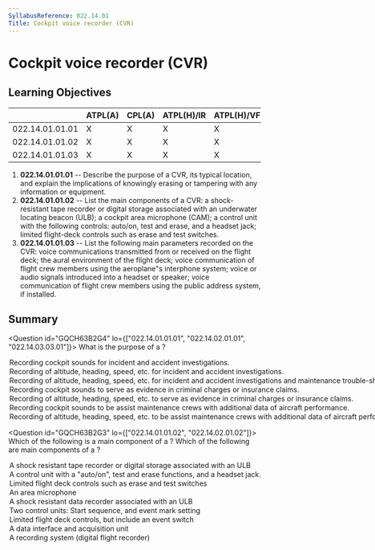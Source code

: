 ```yaml
---
SyllabusReference: 022.14.01
Title: Cockpit voice recorder (CVR)
---
```


# Cockpit voice recorder (CVR)

## Learning Objectives

|                 | ATPL(A) | CPL(A) | ATPL(H)/IR | ATPL(H)/VFR | CPL(H) | IR  | CBIR(A) |
| --------------- | ------- | ------ | ---------- | ----------- | ------ | --- | ------- |
| 022.14.01.01.01 | X       | X      | X          | X           | X      |     |         |
| 022.14.01.01.02 | X       | X      | X          | X           | X      |     |         |
| 022.14.01.01.03 | X       | X      | X          | X           | X      |     |         |

1.  **022.14.01.01.01** -- Describe the purpose of a CVR, its typical location,
    and explain the implications of knowingly erasing or tampering with any
    information or equipment.
2.  **022.14.01.01.02** -- List the main components of a CVR: a shock-resistant
    tape recorder or digital storage associated with an underwater locating
    beacon (ULB); a cockpit area microphone (CAM); a control unit with the
    following controls: auto/on, test and erase, and a headset jack; limited
    flight-deck controls such as erase and test switches.
3.  **022.14.01.01.03** -- List the following main parameters recorded on the
    CVR: voice communications transmitted from or received on the flight deck;
    the aural environment of the flight deck; voice communication of flight crew
    members using the aeroplane"s interphone system; voice or audio signals
    introduced into a headset or speaker; voice communication of flight crew
    members using the public address system, if installed.

## Summary

<Question id="GQCH63B2G4" lo={["022.14.01.01.01", "022.14.02.01.01", "022.14.03.03.01"]}>
  <Text variant="oneCorrect">
    What is the purpose of a <Subject />?
  </Text>
<Option subject={[["CVR"], ["Cockpit Voice Recorder"]]}>
  Recording cockpit sounds for incident and accident investigations.
</Option>
<Option subject={[["FDR"], ["Flight Data Recorder"]]}>
  Recording of altitude, heading, speed, etc. for incident and accident
  investigations.
</Option>
<Option
  subject={[
    ["FDR together with a ACMS"],
    [
      "Flight Data Recorder together with an Aeroplane Condition Monitoring System",
    ],
  ]}
>
  Recording of altitude, heading, speed, etc. for incident and accident
  investigations and maintenance trouble-shooting.
</Option>
<Option>
  Recording cockpit sounds to serve as evidence in criminal charges or insurance
  claims.
</Option>
<Option>
  Recording of altitude, heading, speed, etc. to serve as evidence in criminal
  charges or insurance claims.
</Option>
<Option>
  Recording cockpit sounds to be assist maintenance crews with additional data
  of aircraft performance.
</Option>

  <Option>
    Recording of altitude, heading, speed, etc. to be assist maintenance crews
    with additional data of aircraft performance.
  </Option>
</Question>

<Question id="GQCH63B2G3" lo={["022.14.01.01.02", "022.14.02.01.02"]}>
  <Text variant="oneCorrect">
    Which of the following is a main component of a <Subject />?
  </Text>
<Text variant="multipleCorrect" select={5}>
  Which of the following are main components of a <Subject />?
</Text>
<Option subject={[["CVR"], ["Cockpit Voice Recorder"]]}>
  A shock resistant tape recorder or digital storage associated with an ULB
</Option>
<Option subject={[["CVR"], ["Cockpit Voice Recorder"]]}>
  A control unit with a "auto/on", test and erase functions, and a headset jack.
</Option>
<Option subject={[["CVR"], ["Cockpit Voice Recorder"]]}>
  Limited flight deck controls such as erase and test switches
</Option>
<Option subject={[["CVR"], ["Cockpit Voice Recorder"]]}>
  An area microphone
</Option>
<Option subject={[["FDR"], ["Flight Data Recorder"]]}>
  A shock resistant data recorder associated with an ULB
</Option>
<Option subject={[["FDR"], ["Flight Data Recorder"]]}>
  Two control units: Start sequence, and event mark setting
</Option>
<Option subject={[["FDR"], ["Flight Data Recorder"]]}>
  Limited flight deck controls, but include an event switch
</Option>
<Option subject={[["FDR"], ["Flight Data Recorder"]]}>
  A data interface and acquisition unit
</Option>

  <Option subject={[["FDR"], ["Flight Data Recorder"]]}>
    A recording system (digital flight recorder)
  </Option>
</Question>
